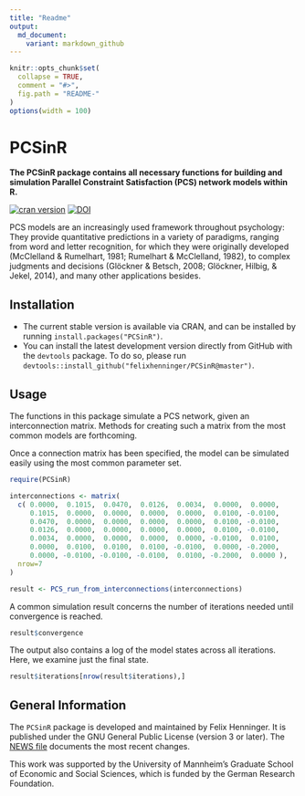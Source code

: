 ```yaml
---
title: "Readme"
output:
  md_document:
    variant: markdown_github
---
```


<!-- README.md is generated from README.Rmd. Please edit that file -->

```r
knitr::opts_chunk$set(
  collapse = TRUE,
  comment = "#>",
  fig.path = "README-"
)
options(width = 100)
```

# PCSinR

**The PCSinR package contains all necessary functions for building and simulation Parallel Constraint Satisfaction (PCS) network models within R.**

[![cran version](http://www.r-pkg.org/badges/version/PCSinR)](https://cran.r-project.org/web/packages/PCSinR)
[![DOI](https://zenodo.org/badge/61937411.svg)](https://zenodo.org/badge/latestdoi/61937411)

PCS models are an increasingly used framework throughout psychology: They provide quantitative predictions in a variety of paradigms, ranging from word and letter recognition, for which they were originally developed (McClelland & Rumelhart, 1981; Rumelhart & McClelland, 1982), to complex judgments and decisions (Glöckner & Betsch, 2008; Glöckner, Hilbig, & Jekel, 2014), and many other applications besides.

## Installation

* The current stable version is available via CRAN, and can be installed by running `install.packages("PCSinR")`.
* You can install the latest development version directly from GitHub with the `devtools` package.
  To do so, please run `devtools::install_github("felixhenninger/PCSinR@master")`.

## Usage

The functions in this package simulate a PCS network, given an interconnection matrix. Methods for creating such a matrix from the most common models are forthcoming.

Once a connection matrix has been specified, the model can be simulated easily using the most common parameter set.

```r
require(PCSinR)

interconnections <- matrix(
  c( 0.0000,  0.1015,  0.0470,  0.0126,  0.0034,  0.0000,  0.0000,
     0.1015,  0.0000,  0.0000,  0.0000,  0.0000,  0.0100, -0.0100,
     0.0470,  0.0000,  0.0000,  0.0000,  0.0000,  0.0100, -0.0100,
     0.0126,  0.0000,  0.0000,  0.0000,  0.0000,  0.0100, -0.0100,
     0.0034,  0.0000,  0.0000,  0.0000,  0.0000, -0.0100,  0.0100,
     0.0000,  0.0100,  0.0100,  0.0100, -0.0100,  0.0000, -0.2000,
     0.0000, -0.0100, -0.0100, -0.0100,  0.0100, -0.2000,  0.0000 ),
  nrow=7
)

result <- PCS_run_from_interconnections(interconnections)
```

A common simulation result concerns the number of iterations needed until convergence is reached.

```r
result$convergence
```

The output also contains a log of the model states across all iterations. Here, we examine just the final state.

```r
result$iterations[nrow(result$iterations),]
```

## General Information

The `PCSinR` package is developed and maintained by Felix Henninger. It is published under the GNU General Public License (version 3 or later). The [NEWS file](NEWS.md) documents the most recent changes.

This work was supported by the University of Mannheim’s Graduate School of Economic and Social Sciences, which is funded by the German Research Foundation.
